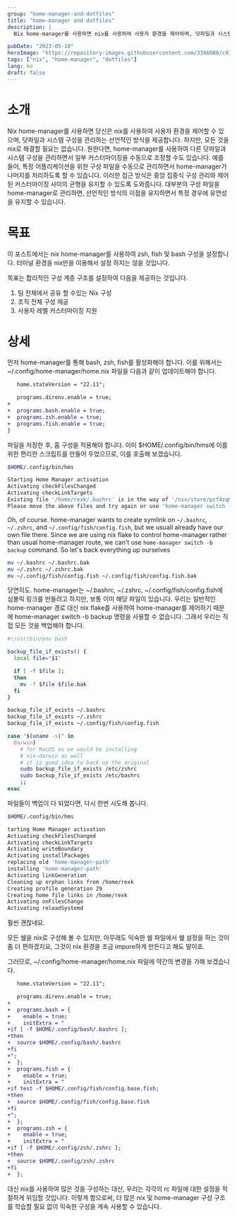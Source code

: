 ```yaml
---
group: "home-manager-and-dotfiles"
title: "home-manager and dotfiles"
description: |
  Nix home-manager를 사용하면 nix를 사용하여 사용자 환경을 제어하며, 닷파일과 시스템 구성을 관리하는 선언적인 방식을 제공합니다. 하지만, 모든 것을 nix로 해결할 필요는 없습니다.

pubDate: "2023-05-10"
heroImage: "https://repository-images.githubusercontent.com/3386088/c9347c80-7b49-11e9-972e-03413da7be7a"
tags: ["nix", "home-manager", "dotfiles"]
lang: ko
draft: false
---
```


# 소개

Nix home-manager를 사용하면 당신은 nix를 사용하여 사용자 환경을 제어할 수 있으며, 닷파일과 시스템 구성을 관리하는 선언적인 방식을 제공합니다. 하지만, 모든 것을 nix로 해결할 필요는 없습니다. 원한다면, home-manager를 사용하여 다른 닷파일과 시스템 구성을 관리하면서 일부 커스터마이징을 수동으로 조정할 수도 있습니다. 예를 들어, 특정 어플리케이션을 위한 구성 파일을 수동으로 관리하면서 home-manager가 나머지를 처리하도록 할 수 있습니다. 이러한 접근 방식은 중앙 집중식 구성 관리와 제어된 커스터마이징 사이의 균형을 유지할 수 있도록 도와줍니다. 대부분의 구성 파일을 home-manager로 관리하면, 선언적인 방식의 이점을 유지하면서 특정 경우에 유연성을 유지할 수 있습니다.


# 목표
이 포스트에서는 nix home-manager를 사용하여 zsh, fish 및 bash 구성을 설정합니다. 
터미널 환경을 nix만을 이용해서 설정 하지는 않을 것입니다.

목표는 합리적인 구성 계층 구조를 설정하여 다음을 제공하는 것입니다.

1. 팀 전체에서 공유 할 수있는 Nix 구성
1. 조직 전체 구성 제공
1. 사용자 레벨 커스터마이징 지원 

# 상세

먼저 home-manager를 통해 bash, zsh, fish를 활성화해야 합니다. 
이를 위해서는 ~/.config/home-manager/home.nix 파일을 다음과 같이 업데이트해야 합니다.

```diff
   home.stateVersion = "22.11";

   programs.direnv.enable = true;
+
+  programs.bash.enable = true;
+  programs.zsh.enable = true;
+  programs.fish.enable = true;
}
```

파일을 저장한 후, 홈 구성을 적용해야 합니다. 이미 $HOME/.config/bin/hms에 이를 위한 편리한 스크립트를 만들어 두었으므로, 이를 호출해 보겠습니다.


```sh
$HOME/.config/bin/hms

Starting Home Manager activation
Activating checkFilesChanged
Activating checkLinkTargets
Existing file '/home/rexk/.bashrc' is in the way of '/nix/store/pzf4zq0ls1lj7jqfch0yf114mw8gn3hj-home-manager-files/.bashrc'
Please move the above files and try again or use 'home-manager switch -b backup' to back up existing files automatically.
```

Oh, of course. home-manager wants to create symlink on  `~/.bashrc`, `~/.zshrc`, and `~/.config/fish/config.fish`,
but we usuall already have our own file there. Since we are using
nix flake to control home-manager rather than usual home-manager route, we can't use
`home-manager switch -b backup` command. So let's back everything up ourselves

```sh
mv ~/.bashrc ~/.bashrc.bak
mv ~/.zshrc ~/.zshrc.bak
mv ~/.config/fish/config.fish ~/.config/fish/config.fish.bak
```

당연히도. home-manager는 ~/.bashrc, ~/.zshrc, ~/.config/fish/config.fish에 심볼릭 링크를 만들려고 하지만, 보통 이미 해당 파일이 있습니다. 우리는 일반적인 home-manager 경로 대신 nix flake를 사용하여 home-manager를 제어하기 때문에 home-manager switch -b backup 명령을 사용할 수 없습니다. 그래서 우리는 직접 모든 것을 백업해야 합니다.


```sh
#!/usr/bin/env bash

backup_file_if_exists() {
  local file="$1"

  if [ -f $file ];
  then
    mv -f $file $file.bak 
  fi
}

backup_file_if_exists ~/.bashrc
backup_file_if_exists ~/.zshrc
backup_file_if_exists ~/.config/fish/config.fish

case "$(uname -s)" in
  Darwin)
    # for MacOS as we would be installing 
    # nix-darwin as well
    # it is good idea to back up the original 
    sudo backup_file_if_exists /etc/zshrc
    sudo backup_file_if_exists /etc/bashrc
    ;;
esac
```

파일들이 백업이 다 되었다면, 다시 한번 시도해 봅니다.


```sh
$HOME/.config/bin/hms

tarting Home Manager activation
Activating checkFilesChanged
Activating checkLinkTargets
Activating writeBoundary
Activating installPackages
replacing old 'home-manager-path'
installing 'home-manager-path'
Activating linkGeneration
Cleaning up orphan links from /home/rexk
Creating profile generation 29
Creating home file links in /home/rexk
Activating onFilesChange
Activating reloadSystemd
```

훨씬 괜찮네요.

모든 쉘을 nix로 구성해 볼 수 있지만, 아무래도 익숙한 쉘 파일에서 쉘 설정을 하는 것이 좀 더 편하겠지요,
그것이 nix 환경을 조금 impure하게 만든다고 해도 말이죠.

그러므로, ~/.config/home-manager/home.nix 파일에 약간의 변경을 가해 보겠습니다.

```diff
   home.stateVersion = "22.11";

   programs.direnv.enable = true;
+
+  programs.bash = {
+    enable = true;
+    initExtra = "
+if [ -f $HOME/.config/bash/.bashrc ];
+then
+  source $HOME/.config/bash/.bashrc
+fi
+";
+  };
+  programs.fish = {
+    enable = true;
+    initExtra = "
+if test -f $HOME/.config/fish/config.base.fish;
+then
+  source $HOME/.config/fish/config.base.fish
+fi
+";
+  };
+  programs.zsh = {
+    enable = true;
+    initExtra = "
+if [ -f $HOME/.config/zsh/.zshrc ];
+then
+  source $HOME/.config/zsh/.zshrc
+fi
+  };
```


대신 nix를 사용하여 많은 것을 구성하는 대신, 우리는 각각의 rc 파일에 대한 설정을 적절하게 위임할 것입니다. 
이렇게 함으로써, 더 많은 nix 및 home-manager 구성 구조를 학습할 필요 없이 익숙한 구성을 계속 사용할 수 있습니다.

